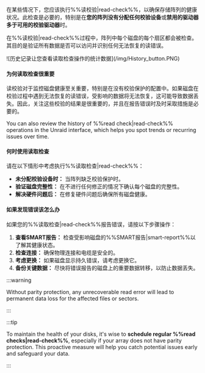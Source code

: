 在某些情况下，您应该执行%%读校验|read-check%%，以确保存储阵列的健康状况。此检查是必要的，特别是在**您的阵列没有分配任何校验设备**或**禁用的驱动器多于可用的校验驱动器**时。

在%%读校验|read-check%%过程中，阵列中每个磁盘的每个扇区都会被检查。其目的是验证所有数据是否可以访问并识别任何无法恢复的读错误。

<div style={{ margin: 'auto', maxWidth: '650px', display: 'flex', flexDirection: 'column', alignItems: 'center' }}>
  ![历史记录让您查看读取检查操作的统计数据](/img/History_button.PNG)
</div>

<h4>为何读取检查很重要</h4>

读校验对于监控磁盘健康至关重要，特别是在没有校验保护的配置中。如果磁盘在校验过程中遇到无法恢复的读错误，受影响的数据将无法恢复，这可能导致数据丢失。因此，关注这些校验的结果是很重要的，并且在报告错误时及时采取措施是必要的。

You can also review the history of %%read check|read-check%% operations in the Unraid interface, which helps you spot trends or recurring issues over time.

<h4>何时使用读取检查</h4>

请在以下情形中考虑执行%%读取检查|read-check%%：

- **未分配校验设备时：** 当阵列缺乏校验保护时。
- **验证磁盘完整性：** 在不进行任何修正的情况下确认每个磁盘的完整性。
- **解决硬件问题后：** 在修复硬件问题后确保所有磁盘健康。

<h4>如果发现错误该怎么办</h4>

如果您的%%读取检查|read-check%%报告错误，请按以下步骤操作：

1. **查看SMART报告：** 检查受影响磁盘的%%SMART报告|smart-report%%以了解其健康状态。
2. **检查连接：** 确保物理连接和电缆是安全的。
3. **考虑更换：** 如果磁盘显示持久错误，请考虑更换它。
4. **备份关键数据：** 尽快将错误报告的磁盘上的重要数据转移，以防止数据丢失。

:::warning

Without parity protection, any unrecoverable read error will lead to permanent data loss for the affected files or sectors.

:::

:::tip

To maintain the health of your disks, it's wise to **schedule regular %%read checks|read-check%%**, especially if your array does not have parity protection. This proactive measure will help you catch potential issues early and safeguard your data.

:::
